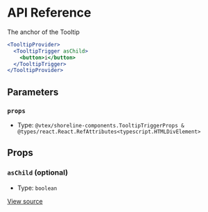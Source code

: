 # API Reference

The anchor of the Tooltip

```jsx
<TooltipProvider>
  <TooltipTrigger asChild>
    <button>i</button>
  </TooltipTrigger>
</TooltipProvider>
```

## Parameters

### `props`

- Type: `@vtex/shoreline-components.TooltipTriggerProps & @types/react.React.RefAttributes<typescript.HTMLDivElement>`

## Props

### `asChild` (optional)

- Type: `boolean`

[View source](https://github.com/vtex/shoreline/blob/4a5bce6b0/packages/components/src/tooltip/tooltip-trigger.tsx#L14)
